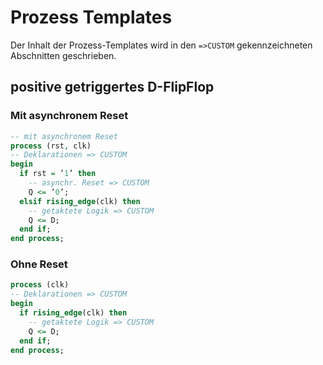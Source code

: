 # Prozess Templates

::: callout-note
Der Inhalt der Prozess-Templates wird in den `=>CUSTOM` gekennzeichneten Abschnitten geschrieben.
:::

## positive getriggertes D-FlipFlop

### Mit asynchronem Reset

``` vhdl
-- mit asynchronem Reset
process (rst, clk)
-- Deklarationen => CUSTOM
begin
  if rst = ’1’ then
    -- asynchr. Reset => CUSTOM
    Q <= ’0’;
  elsif rising_edge(clk) then
    -- getaktete Logik => CUSTOM
    Q <= D;
  end if;
end process;
```

### Ohne Reset

``` vhdl
process (clk)
-- Deklarationen => CUSTOM
begin
  if rising_edge(clk) then
    -- getaktete Logik => CUSTOM
    Q <= D;
  end if;
end process;
```